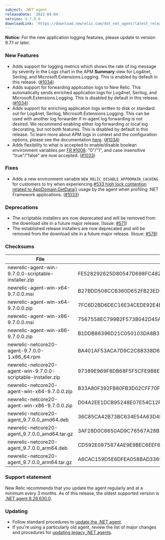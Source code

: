 ```yaml
---
subject: .NET agent
releaseDate: '2022-04-04'
version: 9.7.0.0
downloadLink: 'https://download.newrelic.com/dot_net_agent/latest_release'
---
```


**Notice:** For the new application logging features, please update to version 9.7.1 or later.

### New Features
* Adds support for logging metrics which shows the rate of log message by severity in the Logs chart in the APM **Summary** view for Log4net, Serilog, and Microsoft.Extensions.Logging. This is enabled by default in this release. ([#1034](https://github.com/newrelic/newrelic-dotnet-agent/pull/1034))
* Adds support for forwarding application logs to New Relic. This automatically sends enriched application logs for Log4net, Serilog, and Microsoft.Extensions.Logging. This is disabled by default in this release. ([#1034](https://github.com/newrelic/newrelic-dotnet-agent/pull/1034))
* Adds support for enriching application logs written to disk or standard out for Log4net, Serilog, Microsoft.Extensions.Logging. This can be used with another log forwarder if in-agent log forwarding is not desired. We recommend enabling either log forwarding or local log decorating, but not both features. This is disabled by default in this release. To learn more about APM logs in context and the configuration options, please see the documentation [here](https://docs.newrelic.com/docs/logs/logs-context/net-configure-logs-context-all). ([#1034](https://github.com/newrelic/newrelic-dotnet-agent/pull/1034))
* Adds flexibility to what is accepted to enable/disable boolean environment variables per [FR #1008](https://github.com/newrelic/newrelic-dotnet-agent/issues/1008). "0"/"1", and case insensitive "true"/"false" are now accepted. ([#1033](https://github.com/newrelic/newrelic-dotnet-agent/pull/1033))

### Fixes
* Adds a new environment variable `NEW_RELIC_DISABLE_APPDOMAIN_CACHING` for customers to try when experiencing [#533 high lock contention related to AppDomain.GetData()](https://github.com/newrelic/newrelic-dotnet-agent/issues/533) usage by the agent when profiling .NET Framework applications. ([#1033](https://github.com/newrelic/newrelic-dotnet-agent/pull/1033))

### Deprecations
* The scriptable installers are now deprecated and will be removed from the download site in a future major release. (Issue: [#571](https://github.com/newrelic/newrelic-dotnet-agent/issues/571))
* The established release installers are now deprecated and will be removed from the download site in a future major release. (Issue: [#578](https://github.com/newrelic/newrelic-dotnet-agent/issues/578))

### Checksums
| File | SHA - 256  Hash |
| ---| ---|
| newrelic-agent-win-9.7.0.0-scriptable-installer.zip | FE528292625D80547D698FC482D1EC373CC407314449B7F89F732ED301103885 |
| newrelic-agent-win-x64-9.7.0.0.msi | B27BDD508CCB360D652FB23EDB5F8DFB755D96EEB74B7F4EE45D748F13A6B9A8 |
| newrelic-agent-win-x64-9.7.0.0.zip | 7FC6D2BD6DEC16E34CEDE92E4B54759BDC28EBFBF5AFCBB257F09F88D172CFAE |
| newrelic-agent-win-x86-9.7.0.0.msi | 7567558EC799B2F573B042D45AB7490DA59680686FF8CECA67CF7DB20FD8B4AC |
| newrelic-agent-win-x86-9.7.0.0.zip | B1DDB86396D21C050103DA8B3FE977245C2081A26702B5AD91FFCAFA50ECF17E |
| newrelic-netcore20-agent-9.7.0.0-1.x86_64.rpm | BA401AF53ACA7D9C2C88338D6B54BC1B6DF025C1A07D3F9FE88CF33D4922A031 |
| newrelic-netcore20-agent-win-9.7.0.0-scriptable-installer.zip | 97389E969F8DB68F5F5CFE9B8E299C8AC828530E2C3D2DDA4A0736D06C26F79A |
| newrelic-netcore20-agent-win-x64-9.7.0.0.zip | B33A80F392FB80FB3D02CFF70F1995A2BBC61956575235AADDF5F9B7A0BBF585 |
| newrelic-netcore20-agent-win-x86-9.7.0.0.zip | D04A2EE1DCB95248E07E54C12F8D5E7434EE871BAC63E68729FE7651670E5C3C |
| newrelic-netcore20-agent_9.7.0.0_amd64.deb | 36C85CA42B73BC634E54A63D4DCF422E158B5475E316953D15AB4EA579A20152 |
| newrelic-netcore20-agent_9.7.0.0_amd64.tar.gz | 3AF28D0C6650AD9C76567A28B766E5357AA097B2147C84EE248D98A53FBA2756 |
| newrelic-netcore20-agent_9.7.0.0_arm64.deb | CD592E0975874AE9E9BEC6EEF686045E47313B0021AD1BDA391F5D9B0F8E704F |
| newrelic-netcore20-agent_9.7.0.0_arm64.tar.gz | A6CAC159D5E6DFEA058BAD3369FA48B9F97789EE0BCE0BF7C90D875ABE01EB8E |

### Support statement

New Relic recommends that you update the agent regularly and at a minimum every 3 months. As of this release, the oldest supported version is [.NET agent 8.26.630.0](/docs/release-notes/agent-release-notes/net-release-notes/net-agent-8266300).

### Updating

* Follow standard procedures to [update the .NET agent](/docs/agents/net-agent/installation-configuration/update-net-agent).
* If you're using a particularly old agent, review the list of major changes and procedures for [updating legacy .NET agents](/docs/agents/net-agent/troubleshooting/upgrade-legacy-net-agents).
